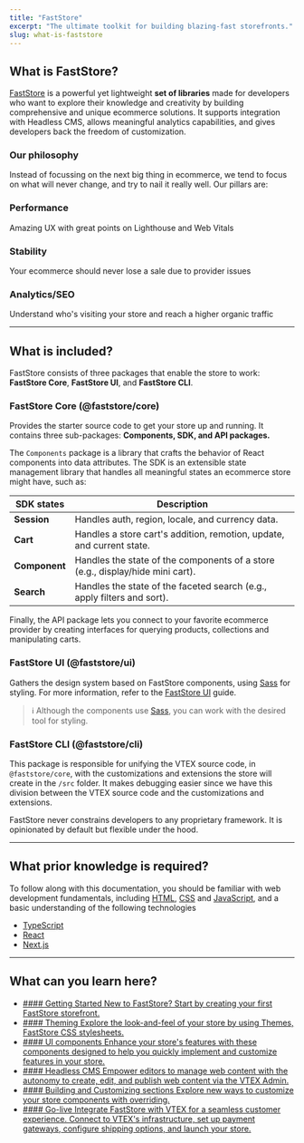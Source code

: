 ```yaml
---
title: "FastStore"
excerpt: "The ultimate toolkit for building blazing-fast storefronts."
slug: what-is-faststore
---
```



## What is FastStore?

[FastStore](https://github.com/vtex/faststore) is a powerful yet lightweight **set of libraries** made for developers who want to explore their knowledge and creativity by building comprehensive and unique ecommerce solutions. It supports integration with Headless CMS, allows meaningful analytics capabilities, and gives developers back the freedom of customization.

### Our philosophy

Instead of focussing on the next big thing in ecommerce, we tend to focus on what will never change, and try to nail it really well. Our pillars are:

<Steps>

### Performance

Amazing UX with great points on Lighthouse and Web Vitals

### Stability

Your ecommerce should never lose a sale due to provider issues

### Analytics/SEO

Understand who's visiting your store and reach a higher organic traffic

</Steps>

---

## What is included?

FastStore consists of three packages that enable the store to work: **FastStore Core**, **FastStore UI**, and **FastStore CLI**.

### FastStore Core (@faststore/core)

Provides the starter source code to get your store up and running. It contains three sub-packages: **Components, SDK, and API packages.**

The `Components` package is a library that crafts the behavior of React components into data attributes. The SDK is an extensible state management library that handles all meaningful states an ecommerce store might have, such as:

| SDK states    | Description                                                                      |
| ------------- | -------------------------------------------------------------------------------- |
| **Session**   | Handles auth, region, locale, and currency data.                                 |
| **Cart**      |  Handles a store cart's addition, remotion, update, and current state.           |
| **Component** |  Handles the state of the components of a store (e.g., display/hide mini cart).  |
| **Search**    | Handles the state of the faceted search (e.g., apply filters and sort).          |Our SDKs also provide GA4 compatible analytics functions to help you create powerful analytics capabilities in your ecommerce.
Finally, the API package lets you connect to your favorite ecommerce provider by creating interfaces for querying products, collections and manipulating carts.

### FastStore UI (@faststore/ui)

Gathers the design system based on FastStore components, using [Sass](https://sass-lang.com/) for styling. For more information, refer to the [FastStore UI](/docs/guides/faststore/) guide.

> ℹ️ Although the components use [Sass](https://sass-lang.com/), you can work with the desired tool for styling.

### FastStore CLI (@faststore/cli)

This package is responsible for unifying the VTEX source code, in `@faststore/core`, with the customizations and extensions the store will create in the `/src` folder.
It makes debugging easier since we have this division between the VTEX source code and the customizations and extensions.

FastStore never constrains developers to any proprietary framework. It is opinionated by default but flexible under the hood.

---

## What prior knowledge is required?

To follow along with this documentation, you should be familiar with web development fundamentals, including [HTML](https://developer.mozilla.org/en-US/docs/Web/HTML), [CSS](https://developer.mozilla.org/en-US/docs/Web/CSS) and [JavaScript](https://developer.mozilla.org/en-US/docs/Web/JavaScript), and a basic understanding of the following technologies

- [TypeScript](https://www.typescriptlang.org/)
- [React](https://react.dev/)
- [Next.js](https://nextjs.org/)

---

## What can you learn here?

<ul class="nx-card-list">
  <li class="nx-card">
    <a href="/docs/getting-started-overview">
      #### Getting Started
      New to FastStore? Start by creating your first FastStore storefront.
    </a>
  </li>
  <li class="nx-card">
    <a href="/docs/guides/faststore/themes-overview">
      #### Theming
      Explore the look-and-feel of your store by using Themes, FastStore CSS stylesheets.
    </a>
  </li>

  <li class="nx-card">
    <a href="/components">
      #### UI components
      Enhance your store's features with these components designed to help you quickly implement and customize features in your store.
    </a>
  </li>

  <li class="nx-card">
    <a href="/docs/headless-cms-overview">
      #### Headless CMS
      Empower editors to manage web content with the autonomy to create, edit, and publish web content via the VTEX Admin.
    </a>
  </li>

   <li class="nx-card">
    <a href="/docs/guides/faststore/building-sections-component-customization-overview">
      #### Building and Customizing sections
      Explore new ways to customize your store components with overriding.
    </a>
  </li>

  <li class="nx-card">
    <a href="/docs/guides/faststore/go-live-overview">
      #### Go-live
      Integrate FastStore with VTEX for a seamless customer experience. Connect to VTEX's infrastructure, set up payment gateways, configure shipping options, and launch your store.
    </a>
  </li>
</ul>
